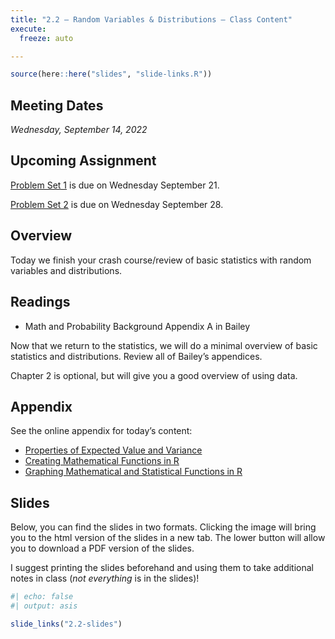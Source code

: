 ```yaml
---
title: "2.2 — Random Variables & Distributions — Class Content"
execute:
  freeze: auto

---
```


```r
source(here::here("slides", "slide-links.R"))
```

::: {.callout-note appearance="minimal"}
## Meeting Dates

*Wednesday, September 14, 2022*
:::

::: {.callout-warning}
## Upcoming Assignment

[Problem Set 1](/assignment/01-problem-set) is due on Wednesday September 21.

[Problem Set 2](/assignment/02-problem-set) is due on Wednesday September 28.
:::

## <i class="fas fa-info-circle fa-lg"></i> Overview

Today we finish your crash course/review of basic statistics with random variables and distributions.

## <i class="fas fa-book-reader fa-lg"></i> Readings

- <i class="fas fa-book"></i> Math and Probability Background Appendix A in Bailey

Now that we return to the statistics, we will do a minimal overview of basic statistics and distributions. Review all of Bailey's appendices.

Chapter 2 is optional, but will give you a good overview of using data.

## <i class="fas fa-sigma"></i> Appendix

See the online appendix for today's content:

- [Properties of Expected Value and Variance](/resources/appendices/2.2-appendix.html#properties-of-expected-value-and-variance)
- [Creating Mathematical Functions in R](/resources/appendices/2.2-appendix.html#creating-mathematical-functions-in-r)
- [Graphing Mathematical and Statistical Functions in R](/resources/appendices/2.2-appendix.html#graphing-mathematical-and-statistical-functions-in-r)

## <i class="fas fa-chalkboard-teacher"></i> Slides

Below, you can find the slides in two formats. Clicking the image will bring you to the html version of the slides in a new tab. The lower button will allow you to download a PDF version of the slides.

I suggest printing the slides beforehand and using them to take additional notes in class (*not everything* is in the slides)!

```r
#| echo: false
#| output: asis

slide_links("2.2-slides")
```
